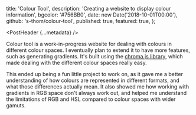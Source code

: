 
  title: 'Colour Tool',
  description: 'Creating a website to display colour information',
  bgcolor: '#756BB0',
  date: new Date('2018-10-01T00:00'),
  github: 's-thom/colour-tool',
  published: true,
  featured: true,
};

<PostHeader {...metadata} />

Colour tool is a work-in-progress website for dealing with colours in different colour spaces. I eventually plan to extend it to have more features, such as generating gradients. It's built using the [chroma.js library](https://gka.github.io/chroma.js/), which made dealing with the different colour spaces really easy.

This ended up being a fun little project to work on, as it gave me a better understanding of how colours are represented in different formats, and what those differences actually mean. It also showed me how working with gradients in RGB space don't always work out, and helped me understand the limitations of RGB and HSL compared to colour spaces with wider gamuts.

<LargeLink href="https://colour.sthom.kiwi" title="View the site" />
